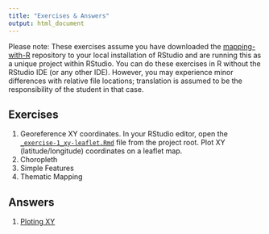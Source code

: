 ```yaml
---
title: "Exercises & Answers"
output: html_document
---
```


Please note:  These exercises assume you have downloaded the [mapping-with-R](https://github.com/libjohn/mapping-with-R) repository to your local installation of RStudio and are running this as a unique project within RStudio.  You can do these exercises in R without the RStudio IDE (or any other IDE).  However, you may experience minor differences with relative file locations; translation is assumed to be the responsibility of the student in that case.  

## Exercises

1. Georeference XY coordinates.  In your RStudio editor, open the [`_exercise-1_xy-leaflet.Rmd`](https://raw.githubusercontent.com/libjohn/mapping-with-R/master/_exercise-1_xy-leaflet.Rmd) file from the project root.  Plot XY (latitude/longitude) coordinates on a leaflet map.
2. Choropleth
3. Simple Features
3. Thematic Mapping



## Answers

1. [Ploting XY](answers-1_xy-leaflet.html)